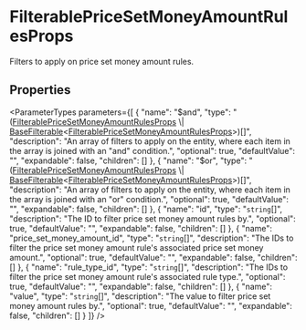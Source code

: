 
# FilterablePriceSetMoneyAmountRulesProps

Filters to apply on price set money amount rules.

## Properties

<ParameterTypes parameters={[
  {
    "name": "$and",
    "type": "([FilterablePriceSetMoneyAmountRulesProps](types.FilterablePriceSetMoneyAmountRulesProps.mdx) \\| [BaseFilterable](../DAL/interfaces/types.DAL.BaseFilterable.mdx)&#60;[FilterablePriceSetMoneyAmountRulesProps](types.FilterablePriceSetMoneyAmountRulesProps.mdx)&#62;)[]",
    "description": "An array of filters to apply on the entity, where each item in the array is joined with an \"and\" condition.",
    "optional": true,
    "defaultValue": "",
    "expandable": false,
    "children": []
  },
  {
    "name": "$or",
    "type": "([FilterablePriceSetMoneyAmountRulesProps](types.FilterablePriceSetMoneyAmountRulesProps.mdx) \\| [BaseFilterable](../DAL/interfaces/types.DAL.BaseFilterable.mdx)&#60;[FilterablePriceSetMoneyAmountRulesProps](types.FilterablePriceSetMoneyAmountRulesProps.mdx)&#62;)[]",
    "description": "An array of filters to apply on the entity, where each item in the array is joined with an \"or\" condition.",
    "optional": true,
    "defaultValue": "",
    "expandable": false,
    "children": []
  },
  {
    "name": "id",
    "type": "`string`[]",
    "description": "The ID to filter price set money amount rules by.",
    "optional": true,
    "defaultValue": "",
    "expandable": false,
    "children": []
  },
  {
    "name": "price_set_money_amount_id",
    "type": "`string`[]",
    "description": "The IDs to filter the price set money amount rule's associated price set money amount.",
    "optional": true,
    "defaultValue": "",
    "expandable": false,
    "children": []
  },
  {
    "name": "rule_type_id",
    "type": "`string`[]",
    "description": "The IDs to filter the price set money amount rule's associated rule type.",
    "optional": true,
    "defaultValue": "",
    "expandable": false,
    "children": []
  },
  {
    "name": "value",
    "type": "`string`[]",
    "description": "The value to filter price set money amount rules by.",
    "optional": true,
    "defaultValue": "",
    "expandable": false,
    "children": []
  }
]} />
